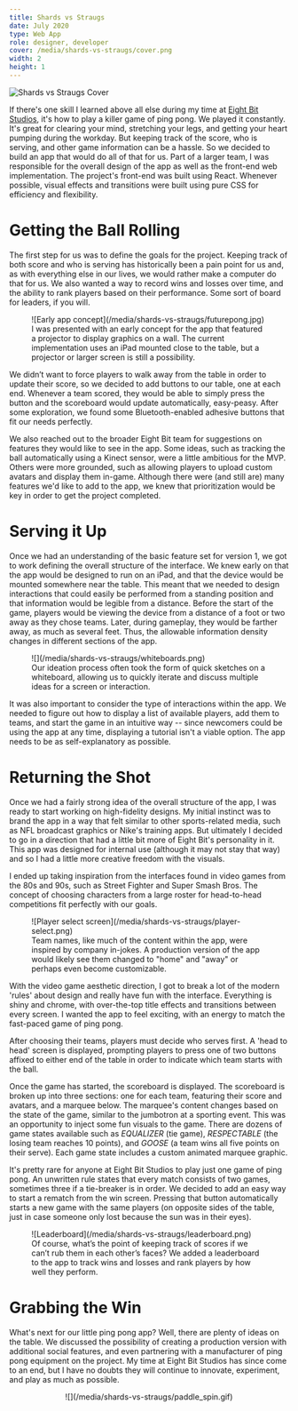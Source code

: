 ```yaml
---
title: Shards vs Straugs
date: July 2020
type: Web App
role: designer, developer
cover: /media/shards-vs-straugs/cover.png
width: 2
height: 1
---
```


<Full>![Shards vs Straugs Cover](/media/shards-vs-straugs/cover.png)</Full>

If there's one skill I learned above all else during my time at [Eight Bit Studios](https://eightbitstudios.com), it's how to play a killer game of ping pong. We played it constantly. It's great for clearing your mind, stretching your legs, and getting your heart pumping during the workday. But keeping track of the score, who is serving, and other game information can be a hassle. So we decided to build an app that would do all of that for us. Part of a larger team, I was responsible for the overall design of the app as well as the front-end web implementation. The project's front-end was built using React. Whenever possible, visual effects and transitions were built using pure CSS for efficiency and flexibility.

# Getting the Ball Rolling

The first step for us was to define the goals for the project. Keeping track of both score and who is serving has historically been a pain point for us and, as with everything else in our lives, we would rather make a computer do that for us. We also wanted a way to record wins and losses over time, and the ability to rank players based on their performance. Some sort of board for leaders, if you will.

<Figure>
  ![Early app concept](/media/shards-vs-straugs/futurepong.jpg)
  <figcaption>
    I was presented with an early concept for the app that featured a projector to display graphics on a wall. The current implementation uses an iPad mounted close to the table, but a projector or larger screen is still a possibility.
  </figcaption>
</Figure>

We didn’t want to force players to walk away from the table in order to update their score, so we decided to add buttons to our table, one at each end. Whenever a team scored, they would be able to simply press the button and the scoreboard would update automatically, easy-peasy. After some exploration, we found some Bluetooth-enabled adhesive buttons that fit our needs perfectly.  
  
We also reached out to the broader Eight Bit team for suggestions on features they would like to see in the app. Some ideas, such as tracking the ball automatically using a Kinect sensor, were a little ambitious for the MVP. Others were more grounded, such as allowing players to upload custom avatars and display them in-game. Although there were (and still are) many features we'd like to add to the app, we knew that prioritization would be key in order to get the project completed.

# Serving it Up

Once we had an understanding of the basic feature set for version 1, we got to work defining the overall structure of the interface. We knew early on that the app would be designed to run on an iPad, and that the device would be mounted somewhere near the table. This meant that we needed to design interactions that could easily be performed from a standing position and that information would be legible from a distance. Before the start of the game, players would be viewing the device from a distance of a foot or two away as they chose teams. Later, during gameplay, they would be farther away, as much as several feet. Thus, the allowable information density changes in different sections of the app.

<Figure>
  ![](/media/shards-vs-straugs/whiteboards.png)
  <figcaption>
    Our ideation process often took the form of quick sketches on a whiteboard, allowing us to quickly iterate and discuss multiple ideas for a screen or interaction.
  </figcaption>
</Figure>

It was also important to consider the type of interactions within the app. We needed to figure out how to display a list of available players, add them to teams, and start the game in an intuitive way -- since newcomers could be using the app at any time, displaying a tutorial isn't a viable option. The app needs to be as self-explanatory as possible.

# Returning the Shot

Once we had a fairly strong idea of the overall structure of the app, I was ready to start working on high-fidelity designs. My initial instinct was to brand the app in a way that felt similar to other sports-related media, such as NFL broadcast graphics or Nike's training apps. But ultimately I decided to go in a direction that had a little bit more of Eight Bit's personality in it. This app was designed for internal use (although it may not stay that way) and so I had a little more creative freedom with the visuals.  
  
I ended up taking inspiration from the interfaces found in video games from the 80s and 90s, such as Street Fighter and Super Smash Bros. The concept of choosing characters from a large roster for head-to-head competitions fit perfectly with our goals.

<Figure>
  ![Player select screen](/media/shards-vs-straugs/player-select.png)
  <figcaption>
    Team names, like much of the content within the app, were inspired by company in-jokes. A production version of the app would likely see them changed to "home" and "away" or perhaps even become customizable.
  </figcaption>
</Figure>

With the video game aesthetic direction, I got to break a lot of the modern 'rules' about design and really have fun with the interface. Everything is shiny and chrome, with over-the-top title effects and transitions between every screen. I wanted the app to feel exciting, with an energy to match the fast-paced game of ping pong.

After choosing their teams, players must decide who serves first. A 'head to head' screen is displayed, prompting players to press one of two buttons affixed to either end of the table in order to indicate which team starts with the ball.

Once the game has started, the scoreboard is displayed. The scoreboard is broken up into three sections: one for each team, featuring their score and avatars, and a marquee below. The marquee's content changes based on the state of the game, similar to the jumbotron at a sporting event. This was an opportunity to inject some fun visuals to the game. There are dozens of game states available such as _EQUALIZER_ (tie game), _RESPECTABLE_ (the losing team reaches 10 points), and _GOOSE_ (a team wins all five points on their serve). Each game state includes a custom animated marquee graphic.

It's pretty rare for anyone at Eight Bit Studios to play just one game of ping pong. An unwritten rule states that every match consists of two games, sometimes three if a tie-breaker is in order. We decided to add an easy way to start a rematch from the win screen. Pressing that button automatically starts a new game with the same players (on opposite sides of the table, just in case someone only lost because the sun was in their eyes).

<Figure>
  ![Leaderboard](/media/shards-vs-straugs/leaderboard.png)
  <figcaption>
    Of course, what’s the point of keeping track of scores if we can’t rub them in each other’s faces? We added a leaderboard to the app to track wins and losses and rank players by how well they perform.
  </figcaption>
</Figure>

# Grabbing the Win

What's next for our little ping pong app? Well, there are plenty of ideas on the table. We discussed the possibility of creating a production version with additional social features, and even partnering with a manufacturer of ping pong equipment on the project. My time at Eight Bit Studios has since come to an end, but I have no doubts they will continue to innovate, experiment, and play as much as possible.

<Center>![](/media/shards-vs-straugs/paddle_spin.gif)</Center>